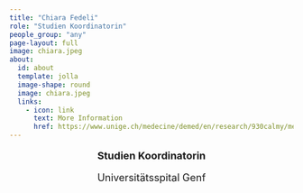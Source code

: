 ```yaml
---
title: "Chiara Fedeli"
role: "Studien Koordinatorin"
people_group: "any"
page-layout: full
image: chiara.jpeg
about: 
  id: about
  template: jolla
  image-shape: round
  image: chiara.jpeg
  links:
    - icon: link
      text: More Information
      href: https://www.unige.ch/medecine/demed/en/research/930calmy/membres
---
```


<div style="text-align: center;">
  <p style="font-size: 18px; font-weight: bold;">Studien Koordinatorin</p>
  <p style="font-size: 18px;">Universitätsspital Genf</p>
</div>
